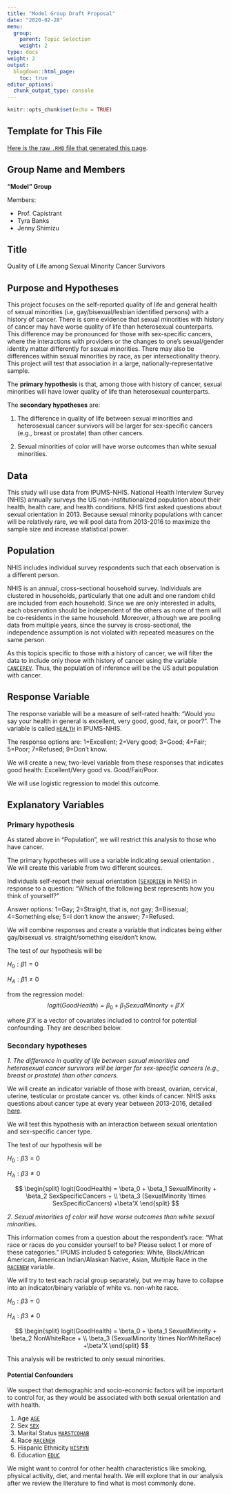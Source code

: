 ```yaml
---
title: "Model Group Draft Proposal"
date: "2020-02-28"
menu:
  group:
    parent: Topic Selection
    weight: 2
type: docs
weight: 2
output:
  blogdown::html_page:
    toc: true
editor_options: 
  chunk_output_type: console
---
```


```r
knitr::opts_chunk$set(echo = TRUE)
```

## Template for This File

[Here is the raw `.RMD` file that generated this page](http://sds291.netlify.com/group/02-modelfinalgroupproposal.rmd).

## Group Name and Members

<!---List your group's name and the first and last name of all group members here--->

**"Model" Group**

Members:

- Prof. Capistrant
- Tyra Banks
- Jenny Shimizu

## Title

<!---Come up with a working title for your project based on your topic and focus.--->

Quality of Life among Sexual Minority Cancer Survivors

## Purpose and Hypotheses

<!---Describe the general topic/phenomenon you want to study, as well some focused questions that you hope to answer and specific hypotheses that you intend to assess.* 

*You should have 1 primary hypothesis of a single assocation between a response-explanatory variable and 1-2 secondary hypotheses, like a secondary outcome and/or testing whether your main asssociation varies (i.e., interacts with) by some third variable--->

This project focuses on the self-reported quality of life and general health of sexual minorities (i.e, gay/bisexual/lesbian identified persons) with a history of cancer. There is some evidence that sexual minorities with history of cancer may have worse quality of life than heterosexual counterparts. This difference may be pronounced for those with sex-specific cancers, where the interactions with providers or the changes to one's sexual/gender identity matter differently for sexual minorities. There may also be differences within sexual minorities by race, as per intersectionality theory. This project will test that association in a large, nationally-representative sample.

The **primary hypothesis** is that, among those with history of cancer, sexual minorities will have lower quality of life than heterosexual counterparts.

The **secondary hypotheses** are:

1. The difference in quality of life between sexual minorities and heterosexual cancer survivors will be larger for sex-specific cancers (e.g., breast or prostate) than other cancers.

1. Sexual minorities of color will have worse outcomes than white sexual minorities.

## Data 

<!---Describe the data that you plan to use, with specifications of where it can be found (URL) and a short description. We will discuss data management techniques in the coming weeks, but for now you should simply list multiple sources if you have them.--->

This study will use data from IPUMS-NHIS. National Health Interview Survey (NHIS) annually surveys the US non-institutionalized population about their health, health care, and health conditions. NHIS first asked questions about sexual orientation in 2013. Because sexual minority populations with cancer will be relatively rare, we will pool data from 2013-2016 to maximize the sample size and increase statistical power.

## Population

<!---Specify what the observational units are (i.e. the rows of the data frame), describe the larger population/phenomenon to which you'll try to generalize, and (if appropriate) estimate roughly how many such individuals there are in the population.--->

NHIS includes individual survey respondents such that each observation is a different person. 

NHIS is an annual, cross-sectional household survey. Individuals are clustered in households, particularly that one adult and one random child are included from each household. Since we are only interested in adults, each observation should be independent of the others as none of them will be co-residents in the same household.  Moreover, although we are pooling data from multiple years, since the survey is cross-sectional, the independence assumption is not violated with repeated measures on the same person.

As this topicis specific to those with a history of cancer, we will filter the data to include only those with history of cancer using the variable [`CANCEREV`](https://nhis.ipums.org/nhis-action/variables/CANCEREV#codes_section). Thus, the population of inference will be the US adult population with cancer.

## Response Variable

<!---What is the response variable? What are its units? Estimate the range of possible values that it may take on.--->

The response variable will be a measure of self-rated health: "Would you say your health in general is excellent, very good, good, fair, or poor?". The variable is called [`HEALTH`](https://nhis.ipums.org/nhis-action/variables/HEALTH#codes_section) in IPUMS-NHIS.

The response options are: 1=Excellent; 2=Very good; 3=Good; 4=Fair; 5=Poor; 7=Refused; 9=Don't know.

We will create a new, two-level variable from these responses that indicates good health: Excellent/Very good vs. Good/Fair/Poor.

We will use logistic regression to model this outcome.

## Explanatory Variables

<!---You should have one, primary explanatory variable that is your main hypothesis. You may have other explanatory variables associated with secondary hypotheses (again, no more than 2).*

*Then you will also have explanatory variables that you want to control for -- factors that may be associated with your primary explanatory and your response variables that you want to include in your multiple regression model to adjust your main association for those competing explanations. Demographics (age, sex, race) and socioeconomic status are common ones for individual-level survey data.*

*Carefully define each variable and describe how each was measured (self-report/direct observation). For categorical variables, list the possible categories; for quantitative variables, specify the units of measurement. You may want to add more variables later on, but you should have at least the explanatory variables associated with your hypotheses and 5 additional variables you plan to control for already.--->

### Primary hypothesis
As stated above in "Population", we will restrict this analysis to those who have cancer.

The primary hypotheses will use a variable indicating sexual orientation . We will create this variable from two different sources. 

Individuals self-report their sexual orientation ([`SEXORIEN`](https://nhis.ipums.org/nhis-action/variables/SEXORIEN#codes_section) in NHIS) in response to a question: "Which of the following best represents how you think of yourself?"

Answer options: 1=Gay; 2=Straight, that is, not gay; 3=Bisexual; 4=Something else; 5=I don't know the answer; 7=Refused. 

We will combine responses and create a variable that indicates being either gay/bisexual vs. straight/something else/don't know. 

The test of our hypothesis will be 

$H_0: \beta1=0$

$H_A: \beta1\neq0$

from the regression model: 
$$logit(GoodHealth) = \beta_0 + \beta_1 SexualMinority  +\beta'X$$

where $\beta'X$ is a vector of covariates included to control for potential confounding. They are described below.

### Secondary hypotheses

*1. The difference in quality of life between sexual minorities and heterosexual cancer survivors will be larger for sex-specific cancers (e.g., breast or prostate) than other cancers.*

We will create an indicator variable of those with breast, ovarian, cervical, uterine, testicular or prostate cancer vs. other kinds of cancer. NHIS asks questions about cancer type at every year between 2013-2016, detailed [here](https://nhis.ipums.org/nhis-action/variables/group?id=conditions_cancer).

We will test this hypothesis with an interaction between sexual orientation and sex-specific cancer type.

The test of our hypothesis will be 

$H_0: \beta3=0$

$H_A: \beta3\neq0$


$$
\begin{split}
logit(GoodHealth) = \beta_0 + \beta_1 SexualMinority + \beta_2 SexSpecificCancers + \\
 \beta_3 (SexualMinority \times SexSpecificCancers) +\beta'X
\end{split}
$$

<!-- If you're going to use a dichotomous outcome, don't worry about specifying the regression equation since we haven't covered it yet, but think about what it would be. If you're planning to use a linear model, you should be able to write out the regression equation for the test of each hypothesis -->

*2. Sexual minorities of color will have worse outcomes than white sexual minorities.*

This information comes from a question about the respondent's race: "What race or races do you consider yourself to be? Please select 1 or more of these categories." IPUMS included 5 categories: White, Black/African American, American Indian/Alaskan Native, Asian, Multiple Race in the  [`RACENEW`](https://nhis.ipums.org/nhis-action/variables/RACENEW#codes_section) variable.

We will try to test each racial group separately, but we may have to collapse into an indicator/binary variable of white vs. non-white race.

$H_0: \beta3=0$

$H_A: \beta3\neq0$

$$
\begin{split}
logit(GoodHealth) = \beta_0 + \beta_1 SexualMinority + \beta_2 NonWhiteRace + \\
\beta_3 (SexualMinority \times NonWhiteRace) +\beta'X
\end{split}
$$

This analysis will be restricted to only sexual minorities.

#### Potential Confounders

We suspect that demographic and socio-economic factors will be important to control for, as they would be associated with both sexual orientation and with health.

1. Age [`AGE`](https://nhis.ipums.org/nhis-action/variables/group?id=demographic_core)
1. Sex [`SEX`](https://nhis.ipums.org/nhis-action/variables/group?id=demographic_core)
1. Marital Status [`MARSTCOHAB`](https://nhis.ipums.org/nhis-action/variables/group?id=demographic_core)
1. Race [`RACENEW`](https://nhis.ipums.org/nhis-action/variables/group?id=demographic_ethnicity)
1. Hispanic Ethnicity [`HISPYN`](https://nhis.ipums.org/nhis-action/variables/group?id=demographic_ethnicity)
1. Education [`EDUC`](https://nhis.ipums.org/nhis-action/variables/group?id=economic_education)

We might want to control for other health characteristics like smoking, physical activity, diet, and mental health. We will explore that in our analysis after we review the literature to find what is most commonly done.